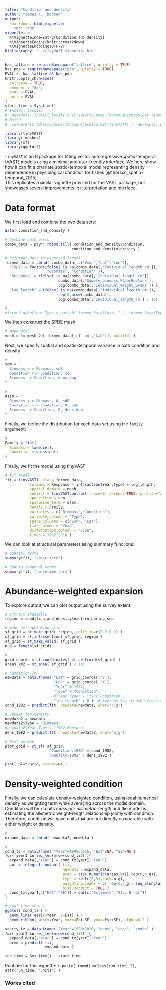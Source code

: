 ```yaml
---
title: "Condition and density"
author: "James T. Thorson"
output:
  rmarkdown::html_vignette:
    toc: true
vignette: >
  %\VignetteIndexEntry{Condition and density}
  %\VignetteEngine{knitr::rmarkdown}
  %\VignetteEncoding{UTF-8}
bibliography: '../tinyVAST_vignettes.bib'
---
```


```r
has_lattice = requireNamespace("lattice", quietly = TRUE)
has_pdp = requireNamespace("pdp", quietly = TRUE)
EVAL <- has_lattice && has_pdp
knitr::opts_chunk$set(
  collapse = TRUE,
  comment = "#>",
  eval = EVAL,
  purl = EVAL
)
start_time = Sys.time()
# Install locally
#  devtools::install_local( R'(C:\Users\James.Thorson\Desktop\Git\tinyVAST)', force=TRUE, dep=FALSE )
# Build
#  setwd(R'(C:\Users\James.Thorson\Desktop\Git\tinyVAST)'); devtools::build_rmd("vignettes/condition.Rmd"); rmarkdown::render( "vignettes/condition.Rmd", rmarkdown::pdf_document())
```

```r
library(tinyVAST)
library(fmesher)
library(sf)
library(ggplot2)
```

`tinyVAST` is an R package for fitting vector autoregressive spatio-temporal (VAST) models using a minimal and user-friendly interface.
We here show how it can fit a bivariate spatio-temporal model representing density dependence in physiological condition for fishes [@thorson_spatio-temporal_2015].  
This replicates a similar vignette provided for the VAST package, but showcases several improvements in interpretation and interface.

# Data format

We first load and combine the two data sets:

```r
data( condition_and_density )

# Combine both parts
combo_data = plyr::rbind.fill( condition_and_density$condition, 
                              condition_and_density$density )

# Reformat data in expected format
formed_data = cbind( combo_data[,c("Year","Lat","Lon")],
  "Type" = factor(ifelse( is.na(combo_data[,'Individual_length_cm']), 
                   "Biomass", "Condition" )),
  "Response" = ifelse( is.na(combo_data[,'Individual_length_cm']), 
                        combo_data[,'Sample_biomass_KGperHectare'], 
                        log(combo_data[,'Individual_weight_Grams']) ),
  "log_length" = ifelse( is.na(combo_data[,'Individual_length_cm']), 
                        rep(0,nrow(combo_data)), 
                        log(combo_data[,'Individual_length_cm'] / 10) ))

#
#formed_data$Year_Type = paste0( formed_data$Year, "_", formed_data$Type )
```

We then construct the SPDE mesh
```r
# make mesh
mesh = fm_mesh_2d( formed_data[,c('Lon','Lat')], cutoff=1 )
```

Next, we specify spatial and spatio-temporal variance in both condition and density. 
```r
#
sem = "
  Biomass <-> Biomass, sdB
  Condition <-> Condition, sdC
  Biomass -> Condition, dens_dep
"

#
dsem = "
  Biomass <-> Biomass, 0, sdB
  Condition <-> Condition, 0, sdC
  Biomass -> Condition, 0, dens_dep
"
```

Finally, we define the distribution for each data set using the `family` argument:
```r
#
Family = list(
  Biomass = tweedie(),
  Condition = gaussian()
)
```

Finally, we fit the model using tinyVAST
```r
# fit model
fit = tinyVAST( data = formed_data,
           formula = Response ~ interaction(Year,Type) + log_length,
           spatial_domain = mesh,
           control = tinyVASTcontrol( trace=0, verbose=TRUE, profile="alpha_j" ),
           space_term = sem,
           spacetime_term = dsem,
           family = Family,
           variables = c("Biomass","Condition"),
           variable_column = "Type",
           space_columns = c("Lon", "Lat"),
           time_column = "Year",
           distribution_column = "Type",
           times = 1982:2016 )
```

We can look at structural parameters using summary functions:
```r
# spatial terms
summary(fit, "space_term")

# spatio-temporal terms
summary(fit, "spacetime_term")
```

# Abundance-weighted expansion

To explore output, we can plot output using the survey extent:

```r
# Extract shapefile
region = condition_and_density$eastern_bering_sea

# make extrapolation-grid
sf_grid = st_make_grid( region, cellsize=c(0.2,0.2) )
sf_grid = st_intersection( sf_grid, region )
sf_grid = st_make_valid( sf_grid )
n_g = length(sf_grid)

#
grid_coords = st_coordinates( st_centroid(sf_grid) )
areas_km2 = st_area( sf_grid ) / 1e6

# Condition in 
newdata = data.frame( "Lat" = grid_coords[,'Y'], 
                      "Lon" = grid_coords[,'X'],
                      "Year" = 1982,
                      "Type" = "Condition",
                      #"Year_Type" = "1982_Condition",
                      "log_length" = 0 )  # Average log-length across years
cond_1982 = predict(fit, newdata=newdata, what="p_g")

# Repeat for density
newdata2 = newdata
newdata2$Type = "Biomass"
#newdata2$Year_Type = "1982_Biomass"
dens_1982 = predict(fit, newdata=newdata2, what="p_g")

# Plot on map
plot_grid = st_sf( sf_grid, 
                    "Condition.1982" = cond_1982,
                    "Density.1982" = dens_1982 )

plot( plot_grid, border=NA )
```

# Density-weighted condition

Finally, we can calculate density-weighted condition, using local numerical density as weighting term while averaging across the model domain.  Condition will be in units *mass per allometric-length* and the model is estimating the allometric weight-length relationship jointly with condition.  Therefore, condition will have units that are not directly comparable with either weight or density.  

```r
# 
expand_data = rbind( newdata2, newdata )

#
cond_tz = data.frame( "Year"=1998:2016, "Est"=NA, "SE"=NA )
for( yearI in seq_len(nrow(cond_tz)) ){
  expand_data[,'Year'] = cond_tz[yearI,"Year"]
  out = integrate_output( fit, 
                          newdata = expand_data,
                          area = c(as.numeric(areas_km2),rep(0,n_g)),
                          type = rep(c(0,3),each=n_g),
                          weighting_index = c( rep(0,n_g), seq_along(areas_km2)-1 ),
                          bias.correct = TRUE ) 
  cond_tz[yearI,c("Est","SE")] = out[c("Estimate","Std. Error")]
}

# plot time-series
ggplot( cond_tz ) +
  geom_line( aes(x=Year, y=Est) ) +
  geom_ribbon( aes(x=Year, ymin=Est-SE, ymax=Est+SE), alpha=0.2 )
```

```r
sanity_tz = data.frame( "Year"=1998:2016, "dens", "cond", "combo" )
for( yearI in seq_len(nrow(cond_tz)) ){
  expand_data[,'Year'] = cond_tz[yearI,"Year"]
  pred = predict( fit, 
                  expand_data )


```

```r
run_time = Sys.time() - start_time
```
Runtime for this vignette: `r paste( round(unclass(run_time),2), attr(run_time, "units") )`

### Works cited